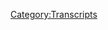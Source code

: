 {{DEFAULTSORT:
    #_TRANSCRIPT_0803:Mark Bankston, Tapestry King
}}{{Transcript
    | title         = [[803: Mark Bankston, Tapestry King]]
    | caption       = [https://knowledgefight.libsyn.com/803-mark-bankston-tapestry-king Listen to this episode on Libsyn]
    | episodeNumber = [[803: Mark Bankston, Tapestry King|803]]
    | length        = 01:25:42
}}

{{MessageBox
    | header     = Warning: Bot Generated Content
    | text       = This transcript was automatically generated by transcription software and likely contains many mistakes and misattributions. Please check the audio for definitive quotes, attribution, and context.
    | image      = N3yvass4myg91.webp
    | imagewidth = 50px
    | id         = warning
}}

{{TranscriptBlock
    | name      = Theme Song
    | timestamp = 00:00:04.000
    | text      = Red Alert. Red alert red alert. Red Alert knowledge five days Damn, Jordan I am sweating knowledge party.com It's time to pray. I have great respect for knowledge like knowledge. I'm sick of them posing as if they're the good guys Shang chi or the bad guy knowledge on Dan and Jordan knowledge fight need money Andy and Sandy are stopping Andy and Pam handy in Kansas Andy in Kansas you're on the airplane for Tim Keller was huge fan I love your word. Knowledge by
}}

{{TranscriptBlock
    | name      = Dan
    | timestamp = 00:00:55.000
    | text      = knowledge fight.com. Rene Welcome back to knowledge right I'm Dan I'm George verbal dudes like to sit around worship at the altar of saline and talk a little bit about Alex Jones.
}}

{{TranscriptBlock
    | name      = Jordan
    | timestamp = 00:01:07.000
    | text      = Oh, indeed. We are Dan Jordan.
}}

{{TranscriptBlock
    | name      = Dan
    | timestamp = 00:01:09.000
    | text      = Jordanne 40 bucks up put your spot today my bright spot today. Jordan is I just came from a little bit of a hello an old friend of mine. Excellent. Someone I started stand up with back in Columbia, Missouri, who also moved to Chicago and we had some good times here now is moved away but he was visiting and I got to see it while he was in town with my buddy Daniel. Shar. Shout out to him. That's wonderful, delightful time
}}

{{TranscriptBlock
    | name      = Jordan
    | timestamp = 00:01:37.000
    | text      = yeah. My my bright spot is the new album by Jessie were dropped.
}}

{{TranscriptBlock
    | name      = Dan
    | timestamp = 00:01:42.000
    | text      = Okay. That was a Jesse snow that'd be a great
}}

{{TranscriptBlock
    | name      = Jordan
    | timestamp = 00:01:47.000
    | text      = album. But it turns out it was written by somebody else. Okay. Ah, all right. No, it's it's it's really good. It's I swear to you, it doesn't like change anything about music but it's the greatest episode of Soul Train you've ever watched. Okay. It is what the album is everywhere. It does everything from Doo Wop to straight up there's a there's a baseline from discovery from Daft Punk discovery. It's all in there man. Disco disco disco.
}}

{{TranscriptBlock
    | name      = Dan
    | timestamp = 00:02:15.000
    | text      = What if I've seen
}}

{{TranscriptBlock
    | name      = Jordan
    | timestamp = 00:02:16.000
    | text      = every episode of Soul Train by well then you'll find that there's a better one. Okay.
}}

{{TranscriptBlock
    | name      = Dan
    | timestamp = 00:02:22.000
    | text      = So Jordan today, we have a fun thing to do. You had a wonderful interview that we had for Monday's episode, right yeah,
}}

{{TranscriptBlock
    | name      = Jordan
    | timestamp = 00:02:29.000
    | text      = thank you very much to Sean Yeah, absolutely.
}}

{{TranscriptBlock
    | name      = Dan
    | timestamp = 00:02:31.000
    | text      = Yeah. And I know that we're having another interview today it's perfect timing really because Alex has been out of studio he's been there's there's not stuff to cover. I'm not going to do it oh in episode and hell no, no, we don't want to get too bullish on the 2004 episodes. I don't wanna have like three of them in a row.
}}

{{TranscriptBlock
    | name      = Jordan
    | timestamp = 00:02:50.000
    | text      = We're not really stay the same track guys. We did like to do something different all the time. Like to
}}

{{TranscriptBlock
    | name      = Dan
    | timestamp = 00:02:54.000
    | text      = mix it up, mix it up. And so today, we are very thrilled to have with us once again, the tapestry King himself is sitting in front of a tapestry the lead attorney for the plaintiffs in the Sandy Hook case for in Texas, Mark Paxton. Welcome back.
}}

{{TranscriptBlock
    | name      = Mark Bankston
    | timestamp = 00:03:15.000
    | text      = It's good to talk to all the wolves out there again.
}}

{{TranscriptBlock
    | name      = Dan
    | timestamp = 00:03:18.000
    | text      = I'm sure they're thrilled to to hear from you. I'm sorry to label you have a tapestry king, but I have tapestry on the mind.
}}

{{TranscriptBlock
    | name      = Mark Bankston
    | timestamp = 00:03:26.000
    | text      = Yeah, no, no. I am always in front of a new one. It's not the Pink Floyd one today. But this beautiful abstract dish mountain scene is
}}

{{TranscriptBlock
    | name      = Jordan
    | timestamp = 00:03:36.000
    | text      = now you just opened up a whole can of worms you're always in front of a new tapestry. Yeah. That's the weirdest thing I've ever heard anyone say? No, no. The Last Crusade
}}

{{TranscriptBlock
    | name      = Dan
    | timestamp = 00:03:55.000
    | text      = I just gotta do one myself because I have behind me I have a closet and the closet door is mirrors and I don't like that. So I have I just got a new thing to put up over the mirrors, but I haven't hung it yet. So anyway, it's fresh on the mind. Anyway, nice to have you mark
}}

{{TranscriptBlock
    | name      = Jordan
    | timestamp = 00:04:10.000
    | text      = his main problem with the mayor's election.
}}

{{TranscriptBlock
    | name      = Mark Bankston
    | timestamp = 00:04:14.000
    | text      = Talk about home furnishings the rest of the episode I got all sorts of things talking
}}

{{TranscriptBlock
    | name      = Dan
    | timestamp = 00:04:17.000
    | text      = about I want to talk decor. So what's new man? What's been
}}

{{TranscriptBlock
    | name      = Mark Bankston
    | timestamp = 00:04:26.000
    | text      = great, good stuff is going on. I don't know the world has been really good in the wake of everything that happened last year. Got some exciting cases going on. I just started working on a a really a police shooting case that really makes me feel honored to have it. Where you know, it's one of those issues how you know, no matter how much you press and how much you do in the streets, or how much you try to do in the voting booth, like you just can't seem to change it. They're just the police are killing people at a ridiculous rate and under ridiculous circumstances. And the only thing that seems to be able to be changing some of these cities behavior and how they're running their police departments or managing or train them is large lawsuit liability.
}}

{{TranscriptBlock
    | name      = Jordan
    | timestamp = 00:05:10.000
    | text      = Right? So which side of the case are you on this time? Oh,
}}

{{TranscriptBlock
    | name      = Mark Bankston
    | timestamp = 00:05:13.000
    | text      = that's funny, Jordan.
}}

{{TranscriptBlock
    | name      = Dan
    | timestamp = 00:05:16.000
    | text      = I'm sure a lot of people are listening and they're like, Wait, Alex became a cop shot somebody.
}}

{{TranscriptBlock
    | name      = Mark Bankston
    | timestamp = 00:05:21.000
    | text      = Exactly. Yeah, that's That's adorable. Like yeah, I think I think everybody knows who I would be representing in that situation. And ya know, it's it's a really nasty case. Hopefully, I'll be having we'll be announcing a lawsuit on it soon. So you'll probably see me in the news for that. But yeah, we've been having some other really good stuff going on. We were able to really take some some good time off there towards the end of the year, which I desperately needed because I was overworked on on so many other cases, including the Alex Jones thing. But yeah, we're popping back into the swing of things right now. springs in the air. Just got my kid new we got a pair of new mini dirt bikes we're gonna be riding around garden coming in, you know, it's just couldn't be better.
}}

{{TranscriptBlock
    | name      = Jordan
    | timestamp = 00:06:07.000
    | text      = Come to lock out
}}

{{TranscriptBlock
    | name      = Mark Bankston
    | timestamp = 00:06:11.000
    | text      = snows of yesteryear, melting away and really all new adventures.
}}

{{TranscriptBlock
    | name      = Dan
    | timestamp = 00:06:16.000
    | text      = I think I started this interview wrong by talking about tapestries. We've gotten to dirt bikes and gardens. Yeah,
}}

{{TranscriptBlock
    | name      = Jordan
    | timestamp = 00:06:25.000
    | text      = ratio, Alger got to territory
}}

{{TranscriptBlock
    | name      = Dan
    | timestamp = 00:06:30.000
    | text      = what do you what do you what are you planting?
}}

{{TranscriptBlock
    | name      = Mark Bankston
    | timestamp = 00:06:33.000
    | text      = Oh, I definitely am. Yeah. So so I have like, gosh, okay, you'll make me nerd out because I know people like to hear about this kind of stuff. But I have what is basically a semi Skyrim themed garden like it's a wizards garden with Dragon statuary. And, you know, like, like, there's Viking shield like Skyrim style Viking shield up there, like, so. Like, just as magical place for my kid to be
}}

{{TranscriptBlock
    | name      = Dan
    | timestamp = 00:06:56.000
    | text      = and hide like cheese wheels around for him. Particularly has
}}

{{TranscriptBlock
    | name      = Mark Bankston
    | timestamp = 00:07:01.000
    | text      = like, okay, so like, if you're really I know, y'all are Skyrim people. So like, like, it's kind of based upon when you wandered around in Skyrim. And you'd find like this weird like necromancer altar where there would be like these flower gardens growing and it would be these beautiful moonlit places with like, and there's crystals laid out and I mean, a corpse. Yeah, so we've got schools yeah, there's just like a school there. So yeah, we have we have a school with, with Nordic runes ruined into it, like lying in the garden bed and like, it's all to give it that kind of feeling like a legit dragon statue, the whole the whole nine yards.
}}

{{TranscriptBlock
    | name      = Dan
    | timestamp = 00:07:37.000
    | text      = I don't know if you heard this, but Jordan thought that ebony was actually a rock
}}

{{TranscriptBlock
    | name      = Jordan
    | timestamp = 00:07:41.000
    | text      = totally 100% 100% It's entirely Skyrim spawn. I've never experienced 70 in the wild. I've only experienced in Skyrim. And if you can turn it into armor, it's not wood.
}}

{{TranscriptBlock
    | name      = Mark Bankston
    | timestamp = 00:07:53.000
    | text      = Yeah, it must be
}}

{{TranscriptBlock
    | name      = Jordan
    | timestamp = 00:07:57.000
    | text      = that shitty armor.
}}

{{TranscriptBlock
    | name      = Dan
    | timestamp = 00:07:58.000
    | text      = Yep. Jordan got raked over. I got very insulted by it.
}}

{{TranscriptBlock
    | name      = Mark Bankston
    | timestamp = 00:08:06.000
    | text      = In Houston, so so you know it's all peas and beans alternating out on cycles, chili peppers. Shit like that. But yeah, we're in my son's getting into it. Yeah, we're having a good time.
}}

{{TranscriptBlock
    | name      = Dan
    | timestamp = 00:08:17.000
    | text      = That's some that's some good family. Fun times.
}}

{{TranscriptBlock
    | name      = Jordan
    | timestamp = 00:08:22.000
    | text      = In that case. In that case, now that we've done gardening, I feel it's time to get an update on how our the pet
}}

{{TranscriptBlock
    | name      = Mark Bankston
    | timestamp = 00:08:32.000
    | text      = don't even get me started on the dam. Oh, gosh, we got a new addition to the family. I'm so excited about this. Oh. Oh yeah. So people know that we have a Staffordshire Terrier. And we've got a little three legged terrier. And then we've got a two different crested geckos house full fish, but we just added a giant blue tongue skink to the mix. And that sucker is so much fun. I'm talking on this guy's like a little sausage with arms as big as my arm.
}}

{{TranscriptBlock
    | name      = Dan
    | timestamp = 00:09:02.000
    | text      = Oh, wow. That's a big skank.
}}

{{TranscriptBlock
    | name      = Mark Bankston
    | timestamp = 00:09:03.000
    | text      = Yeah, he's he's down. He's a good foot and half two feet long. A big, big, big honkin Jungus of a lizard.
}}

{{TranscriptBlock
    | name      = Dan
    | timestamp = 00:09:11.000
    | text      = I used to chase those around back when I lived in Hawaii but they were a bit smaller the ones that I was experiencing
}}

{{TranscriptBlock
    | name      = Mark Bankston
    | timestamp = 00:09:19.000
    | text      = a full blown Australian variety right here this right some some little bohemian lady up in New York just sits and sits up nerd country state and breeds these by the hundreds wow and and yeah mailed me down a skink to join the family. So yeah, we're adding to the Zoom Menagerie.
}}

{{TranscriptBlock
    | name      = Jordan
    | timestamp = 00:09:36.000
    | text      = I appreciate that both of you are more well traveled than me in the in the Midwest. I just assumed that skink is some sort of racial slur of some sort. It's kind of sour that right sounds wrong. It sounds wrong. It does. It wasn't a comfortable, comfortable word. It's poorly chosen and whoever named him should change it.
}}

{{TranscriptBlock
    | name      = Dan
    | timestamp = 00:09:54.000
    | text      = Yeah, I was. I was down in Florida to give a talk about Alex Jones and I when I was walking down the path, a lizard ran by me and I had just I was triggered. I just went back to my place as a child. And I was like, I love I love them lizards back to the Secret Garden. Yeah. So I'm jealous. I'm jealous of your your lizard friend. But that's awesome. I'm glad the glad to hear that you're here. Your mini Zoo.
}}

{{TranscriptBlock
    | name      = Mark Bankston
    | timestamp = 00:10:21.000
    | text      = Yeah. The burgeoning Zoo.
}}

{{TranscriptBlock
    | name      = Jordan
    | timestamp = 00:10:23.000
    | text      = All right. Well, now that we've handled pets, I suppose now is the best time to get into what's been going on with the Alex Jones trial situate. Goddamnit. Dan Oh, you retry it. You're supposed to come in with another bit.
}}

{{TranscriptBlock
    | name      = Dan
    | timestamp = 00:10:36.000
    | text      = I thought that we had reached the end of that. And I thought you were going to use your new newly Lex interview skills. Mark, you're here. Rude. I I'm waiting
}}

{{TranscriptBlock
    | name      = Jordan
    | timestamp = 00:10:49.000
    | text      = for it. Jordan know what's going on? We're having a slight marital fight. Right.
}}

{{TranscriptBlock
    | name      = Dan
    | timestamp = 00:10:55.000
    | text      = Jordan, Jordan has been doing some interviews. And so now that we're now sort of in a in a conversation interview setting,
}}

{{TranscriptBlock
    | name      = Jordan
    | timestamp = 00:11:02.000
    | text      = you're sure. Sure. Sure. Absolutely. Absolutely. Absolutely. Mark. Let me ask you a question. How's the wife doing? Doing?
}}

{{TranscriptBlock
    | name      = Mark Bankston
    | timestamp = 00:11:11.000
    | text      = She's fantastic. Man. I can't even Yeah, she's prosecuting polluters doing what she likes to do.
}}

{{TranscriptBlock
    | name      = Jordan
    | timestamp = 00:11:16.000
    | text      = Oh, no shit, you're I didn't know. I didn't know say your wife is also a lawyer tell me.
}}

{{TranscriptBlock
    | name      = Mark Bankston
    | timestamp = 00:11:22.000
    | text      = If I've really talked about this on the show. My wife is like a professional Captain Planet. That's like what she does. The goes after polluters and those who would want to mean a lot of other cases right now because he works for Harris County, for city of Houston County. And what she mainly goes after is water pollution and air pollution. And it's strange, because most 99% of prosecutors you'll meet are people who go prosecute individuals for in doubt. Like it's the state versus an individual. And there's very few forums where like, there's actually just a little bit of corporate accountability. And I think, thankfully, environmental justice kind of is one. So yeah, she's she's, she's Captain Planet. She
}}

{{TranscriptBlock
    | name      = Dan
    | timestamp = 00:12:06.000
    | text      = wrote I've got a I've got to say if she's actually Captain Planet, that that means her paralegals are all children, right? I mean,
}}

{{TranscriptBlock
    | name      = Mark Bankston
    | timestamp = 00:12:14.000
    | text      = yeah, an International Baccalaureate group of kids with rings.
}}

{{TranscriptBlock
    | name      = Jordan
    | timestamp = 00:12:18.000
    | text      = Yeah. And then when you bring up that she's a professional Captain Planet, I have to then reconsider my relationship with a childhood version. And I realize that the original Captain Planet amateur, that's an indentured servant, basically unable to make agency choices on his own. Realistically, it's more of an elemental. That's fucked up.
}}

{{TranscriptBlock
    | name      = Mark Bankston
    | timestamp = 00:12:37.000
    | text      = I thought it was funny that my wife was a public servant. And you thought she had a paralegal like, the idea that oh, no, that's that's kind of luxury, only a private Buccaneer like me. And
}}

{{TranscriptBlock
    | name      = Dan
    | timestamp = 00:12:50.000
    | text      = I see, I see. All
}}

{{TranscriptBlock
    | name      = Jordan
    | timestamp = 00:12:52.000
    | text      = right back. So you have you have allowed us to annoy you for about as long as human being could.
}}

{{TranscriptBlock
    | name      = Mark Bankston
    | timestamp = 00:13:03.000
    | text      = The tangent itself, and therefore Yes.
}}

{{TranscriptBlock
    | name      = Dan
    | timestamp = 00:13:09.000
    | text      = One of the problems is we're recording a little bit late. So we're a little we're a little slap happy for a little loopy. But yeah, let's we can get in line we can talk discuss.
}}

{{TranscriptBlock
    | name      = Mark Bankston
    | timestamp = 00:13:23.000
    | text      = I've spent the last six months in that state of mind. So
}}

{{TranscriptBlock
    | name      = Dan
    | timestamp = 00:13:26.000
    | text      = it's, in that time after the case,
}}

{{TranscriptBlock
    | name      = Mark Bankston
    | timestamp = 00:13:29.000
    | text      = oh, gosh, ever since I walked out of that courtroom, I've just been ridiculous. You know what I mean? Like, nothing can bother. Like, I don't know, like, like, you get the feeling of like, you accomplished something that you set out to accomplish for so long, right? Like, that's already one of the feelings of it. But you do it in this like, really public way that was way more public than you even dreamed of it being and you knew it was going to be extremely public. Sure. Yeah. And coming off of that, like, yeah, you just
}}

{{TranscriptBlock
    | name      = Jordan
    | timestamp = 00:13:54.000
    | text      = feel bad. And again, you had your pay you I bet you could not live more of a fairy tale moments in a movie
}}

{{TranscriptBlock
    | name      = Mark Bankston
    | timestamp = 00:14:02.000
    | text      = about it, right? It's not even just like, oh, the trial turned out a certain way or a certain things are not sorry, it turned out a certain way in also a certain like two and a half minutes that was uniquely consumable by the entire planet. And like, I don't know, it's a little weird. Like it took me it was a while getting used to that idea. But now it just makes it like you're just coasting through it like that. What a lot. I know your fans keep up with the hearings that we've been having. We've been having some post trial hearings, and we should definitely talk about that. But But what I find funny about it is they know me from those hearings, but if they saw me in other hearings right now, like I am the most relaxed laid back dude in the world because like I'm not dealing with the bullshit that I've been dealing with so much. In this case, like I'm with I used to be such an aggressive young attorney, and now I have so many other attorneys. I'm like, they'll pull something and I'm like, Yeah, whatever. No big deal. I've seen so much worse. And like I know what actual madness is. Right? Right. I've been DAB I've been down the river to see Doctor Colonel Kurtz, I know what happened.
}}

{{TranscriptBlock
    | name      = Jordan
    | timestamp = 00:15:04.000
    | text      = I think I think that's a really good question to ask you though, is, yes, you've had this huge moment. I mean, it doesn't get bigger than that. Global global, literally
}}

{{TranscriptBlock
    | name      = Dan
    | timestamp = 00:15:16.000
    | text      = global moment, just like you couldn't script it.
}}

{{TranscriptBlock
    | name      = Jordan
    | timestamp = 00:15:19.000
    | text      = It's impossible. Impossible. And yet at the same time, it's not done. Do you know what I mean?
}}

{{TranscriptBlock
    | name      = Dan
    | timestamp = 00:15:27.000
    | text      = It's that mix of catharsis and then it's still totally annoyance still continues. Yeah, it's gonna be a weird push and pull.
}}

{{TranscriptBlock
    | name      = Jordan
    | timestamp = 00:15:34.000
    | text      = Yeah, you came with the finger up your ass and they didn't take it out of your ass after like six months, what happened? Were a little slap happy.
}}

{{TranscriptBlock
    | name      = Mark Bankston
    | timestamp = 00:15:40.000
    | text      = Oh, it's you know, when I started the cases, and I first brought them and it was just this thing that I concocted to do and, and I was out there all alone doing it. And then as this has gone on, like there was another case of joined and then we had more families come in, and then now we're in this bankruptcy. Good God. There's so many people involved. There's bankruptcy judge, the US Trustee is subchapter five trustee, individual attorneys for every corporate entity attorneys. For the families in Connecticut, the attorneys for down here, there's the attorneys for the universal, the unified creditors. I mean, there are so many damn people involved, that for a trial lawyer, it's a weird feeling, because I am now just a very small part of this, like I am not. There's anybody who right now has the sense of waiting for the story to end and thinking that like Mark Bankston is at the controls of the fighter pilot like No, no, not anymore. Like I had control of my trial and my cases. And now, it is a weird world we have entered in this bankruptcy court.
}}

{{TranscriptBlock
    | name      = Dan
    | timestamp = 00:16:37.000
    | text      = Well, actually, I mean, I heard from a very reputable source named Alex Jones, that everything is pretty much resolved, and it's gone great for him.
}}

{{TranscriptBlock
    | name      = Mark Bankston
    | timestamp = 00:16:46.000
    | text      = Like, yeah. Is bankruptcy court proceedings are meant to wrap up pretty quickly. Like they're supposed to go pretty fast, and they haven't been able to. And I, everybody without me even saying that those why they haven't? Yeah.
}}

{{TranscriptBlock
    | name      = Dan
    | timestamp = 00:17:02.000
    | text      = Well, I mean, maybe a pattern of behavior, right? Yeah.
}}

{{TranscriptBlock
    | name      = Mark Bankston
    | timestamp = 00:17:05.000
    | text      = There's they're just did this this, these things keep happening? Like, oh, suddenly you find $7 million in assets? You didn't? I just found that. And suddenly, oh, I'm making a deal with a third party company to sell advertising on Infowars and pocketing that outside of the bankruptcy. Oops, we got to got to deal with that. We'll see. You know, another
}}

{{TranscriptBlock
    | name      = Dan
    | timestamp = 00:17:26.000
    | text      = that happens to me all the time, though. I accidentally fined $7 million of stuff that I didn't know I had.
}}

{{TranscriptBlock
    | name      = Jordan
    | timestamp = 00:17:32.000
    | text      = I mean, this apartment is just rumbled and filled with millions of dollars. I believe. That's what Elizabeth left that part out of the New York Times. Yeah. Well, here's
}}

{{TranscriptBlock
    | name      = Mark Bankston
    | timestamp = 00:17:42.000
    | text      = the here's the difference between what we were doing in state court and what we're doing now, is that in state court, if you'd asked Jones, Gibb turn over the evidence on this, these certain topics, you're supposed to produce any didn't do it. And he just gave you the middle finger. You could just say, alright, fine, legal magic wand, those evidentiary matters are now taken as established. We don't have to worry about that shit anymore. Because you've been just uncooperative, right? But in the bankruptcy court when he does that, you can't just magically lay wave illegal wand and create money, right? It just, you just can't go boom, poof, right. Like, it's not fairy dust stuff going on there. And so you really do have to drill down, you really have to do all of these things. And it is like pulling teeth. But but the teeth are getting old. Right? I don't. I've always said and I continue to say I don't know exactly how this ends. But but it's ending. And it's not in a way that Jones likes like, this is not good. There's no There's no version of how this plays out. That is like really good for Jones. There's only a version of it, in which it doesn't, he's not a guy in a barrel with suspenders. Like he has a life skill. And he, he has the ability to have a career and make money and all that kind of stuff. But but there's no version of this where Jones is like, like laughing carrying bags with dollar signs on them running out or something like that. This is all going to do.
}}

{{TranscriptBlock
    | name      = Dan
    | timestamp = 00:18:59.000
    | text      = Well, it's interesting, because if you just have the view of it from his show, like I said, you have the forward facing appearance that he puts on of like, everything is cool. We made it through the reorganization, and it's just a matter of you guys got to keep giving me money. So you got that. And then you also at the same time have him like disappearing, like not being on the show and having to go to hearings and be like pretending that's not what he's going to do. So you have this this, like just from watching his show, you have this weird image of like, there's trouble, but he's pretending he's putting on a brave face. And that I always find very interesting,
}}

{{TranscriptBlock
    | name      = Mark Bankston
    | timestamp = 00:19:36.000
    | text      = you know, I don't think he's doing anything. any different than almost any company that is in chapter 11 does is they may be in chapter 11. But they try to send out every signal to the world of No, no, no, everything's fine. Right.
}}

{{TranscriptBlock
    | name      = Dan
    | timestamp = 00:19:50.000
    | text      = And why would you support the business if you if you knew we're not good?
}}

{{TranscriptBlock
    | name      = Jordan
    | timestamp = 00:19:54.000
    | text      = Yeah, as we watch the banking system collapse, I think we all know what bad news does for you?
}}

{{TranscriptBlock
    | name      = Mark Bankston
    | timestamp = 00:20:00.000
    | text      = Yeah. Yeah. I mean, look, there's no question that what bankruptcy is designed to do is to keep the business operating while stuffs figured out, right? Like you've got to, you got to figure out what to do here. And, and so, Jones has a bit of an advantage over other businesses that if other businesses are in chapter 11 and very publicly are sinking into the to the ocean, right, that's gonna scare off people from giving them money. But we've Jones's case, there are a good cadre of people out there who will throw money into the very tip of the Titanic seeking done the right doing. Yeah,
}}

{{TranscriptBlock
    | name      = Dan
    | timestamp = 00:20:33.000
    | text      = you might come back. That might float again.
}}

{{TranscriptBlock
    | name      = Jordan
    | timestamp = 00:20:36.000
    | text      = Hey, Jim Baker got in prison and went right back to work. Probably more success, probably more successful than before. Yeah. Yeah. So that's, that's actually, my next question about whenever you brought up that there are so many people now added into this process. How many of these people do you think are actually equipped to deal with what we're dealing with? Do you know what it's like? Yeah, like, we've spent years be becoming equipped to this. And these people are still in this space of like, Yeah, this is a bankruptcy, as opposed to this is a cult leader exploding into a fire in front of us all
}}

{{TranscriptBlock
    | name      = Mark Bankston
    | timestamp = 00:21:12.000
    | text      = know, yeah, everybody. As opposed to like some stages of this case, literally, everybody involved and I'm including the people who are representing Jones and his business entities at this time, like everybody involved is incredibly sophisticated about what's going on. And it's, it's wild to me, because these bankruptcy professionals are in their own universe, right? Like they are in front of the same small group of judges every day, day in and day out. They are not playing around with reputations for Alex Jones. Right. Now, there may be things that Jones does, and they have to go in there have egg on their face, but they're not. Nobody there has any illusions about who Jones is and why he's a problematic debtor. Like that's everybody gets. And so it's, it's, it's an interesting thing that like, Yeah, you think, oh, man, we've had to spend four years of getting up to speed on exactly how these people operate and whatnot. The good news is a lot of people who've been involved in that process are still involved in the process, right? Like a lot of the people in that mix. US Trustee knows what's going on judge knows what's going on debtor, Jones knows what's going on. Right? Like, gets it at this point. It's just it's just a matter of, there's really two sort of things that rub up against each other in any bankruptcy proceeding. And it's one is the discovery and declaration and figuring out of what the assets actually are. And to the creation of a bankruptcy plan that gets the creditors paid in such a way that that Jones are any veteran his position doesn't decide to just say a pox on all your houses, go nuclear, destroy everything, including all of his, like he has some abilities to he's sitting there at the end of the track. You know, he can he can jump if he wants to. And that's a
}}

{{TranscriptBlock
    | name      = Unknown Speaker
    | timestamp = 00:23:02.000
    | text      = but what does that look like?
}}

{{TranscriptBlock
    | name      = Mark Bankston
    | timestamp = 00:23:04.000
    | text      = So I don't think
}}

{{TranscriptBlock
    | name      = Dan
    | timestamp = 00:23:05.000
    | text      = would that just be like destroying his businesses? Is that like,
}}

{{TranscriptBlock
    | name      = Mark Bankston
    | timestamp = 00:23:09.000
    | text      = yeah, there's a lot of different ways that can go down. But yeah, exactly. Like, like if, if if this can't get resolved through a bankruptcy, right. Like, if that can't happen, then they would have to get resolved outside of the bankruptcy. If the bankruptcy gets dismissed, or, or however, that ends up wrapping, where then where there is no discharge of whatever these debts are, then it has to go back into state courts, and they got to resolve those ways to collection and none of these options of how the different things could go. None of them are good. Like they all
}}

{{TranscriptBlock
    | name      = Dan
    | timestamp = 00:23:34.000
    | text      = suck. When you said if it can't be resolved in a bankruptcy, it's got to be resolved. And other way I just think it like, well, street fight. Yeah.
}}

{{TranscriptBlock
    | name      = Mark Bankston
    | timestamp = 00:23:43.000
    | text      = Whatever. Yeah. Check my
}}

{{TranscriptBlock
    | name      = Jordan
    | timestamp = 00:23:45.000
    | text      = watch. I guess we're getting on a flight here in a couple of weeks. I don't know what's it
}}

{{TranscriptBlock
    | name      = Mark Bankston
    | timestamp = 00:23:49.000
    | text      = look like when you're in that route, and there's no bankruptcy and you're talking about collecting on on verdicts that you've had, you're talking about having sheriffs show up and seize the stuff and sell it at auction and stuff like that's what you're talking about? And that look you do that there's no future there's no there's no if free speech systems is liquidated, that's it Jones is going and doing something else. Right? Jones is not going to create more free systems for you to come take in the future like in other words, if Jones could be in a situation where he could say I don't I don't care that I am a guy in a barrel straps as long as everybody's a guy in a barrel with straps, right maybe that doesn't even make any sense because there's assets there they can be seized. Well, I mean, Jones would have to do something completely irrational. Well not for this to somehow resolve in a way to bankruptcy where he is brought to heel.
}}

{{TranscriptBlock
    | name      = Dan
    | timestamp = 00:24:44.000
    | text      = Well here's here's what I'm thinking like with you're saying like if Infowars and free speech systems is liquidated Alex is doing something else. This brings up the attempt at Alex Jones live the
}}

{{TranscriptBlock
    | name      = Mark Bankston
    | timestamp = 00:24:57.000
    | text      = right way. I got shut down real quick. Yeah, he No, no, we haven't
}}

{{TranscriptBlock
    | name      = Dan
    | timestamp = 00:25:00.000
    | text      = talked since that came about. And I don't know, if you if you had any, not involvement, but if you if you watched anything happen with that very clear attempt to create something that was completely separate from Infowars. Yeah.
}}

{{TranscriptBlock
    | name      = Mark Bankston
    | timestamp = 00:25:16.000
    | text      = Oh, yeah, no, you got to understand that that that our side and the UCC, the creditors committee brought that to the attention of Jones's lawyers in the court. And what I mean, I can't speak, you know, what, what I can say is that has stopped, right, Jones's attorneys haven't noticed,
}}

{{TranscriptBlock
    | name      = Jordan
    | timestamp = 00:25:32.000
    | text      = or the judge didn't go like, Oh, you got us this time?
}}

{{TranscriptBlock
    | name      = Mark Bankston
    | timestamp = 00:25:37.000
    | text      = Oh, right. Yeah, no, it was he did say it was totally
}}

{{TranscriptBlock
    | name      = Dan
    | timestamp = 00:25:40.000
    | text      = unrelated. Like, every time,
}}

{{TranscriptBlock
    | name      = Jordan
    | timestamp = 00:25:42.000
    | text      = we'll see you in Arkham, asylum, you keep seeing
}}

{{TranscriptBlock
    | name      = Mark Bankston
    | timestamp = 00:25:46.000
    | text      = things in this bankruptcy that that I put it this way, they look really bad, right. Like they looked like Jones was doing something to try to defraud his creditors or whatnot. But it is always in such its infancy. And so stupidly tried to implement that it like immediately falls apart within like, 20 minutes of him saying it and, and so therefore, there's not really like nothing really happens because of it, because it never really got off the ground. Right? It's not that there are attorneys who are totally mustaches and hiding, finding ways to scheme and hide his money or something like that, right. At this point, he's in a state of desperation on some of these issues, because he's just trying to shove shove money under the mattress wherever he can. Right. That instinct. But
}}

{{TranscriptBlock
    | name      = Dan
    | timestamp = 00:26:26.000
    | text      = here's the greatest piece of evidence that we are not in collusion. You and I, you say that you brought it to the attention of the lawyers that Alex was doing this Alex Jones live thing? Yeah. If we had collaborated, and I had any poll on this, I would have said, hold off for a second. Yep. Alex is planning on doing a painting,
}}

{{TranscriptBlock
    | name      = Jordan
    | timestamp = 00:26:47.000
    | text      = painting show. Everybody calm it down. We're all gonna pretend we're all gonna pretend we're all gonna live in a space where it's like, oh, you fooled us, Alex. He was really no way I'm gonna do in the Bob Ross. Does it Alex Jones, Bob Ross show. And now we're all happy again. You guys ruined that. You basically did. Yeah. We're not always happy with the lead plaintiff of the
}}

{{TranscriptBlock
    | name      = Mark Bankston
    | timestamp = 00:27:15.000
    | text      = well, hey, look, when you see a leak in the in the bathroom, we got to shut it down for the floors full of water. Like that's just how it is. I think I think
}}

{{TranscriptBlock
    | name      = Jordan
    | timestamp = 00:27:21.000
    | text      = that's where I want to go next. The credit these interview? Sorry, sorry, no, yeah. My interview chops off cutting you off. Shut up. I've got a question. No, I'm doing
}}

{{TranscriptBlock
    | name      = Mark Bankston
    | timestamp = 00:27:35.000
    | text      = wonderful. Barbara Walters, like I don't know how you do it Jesus currently
}}

{{TranscriptBlock
    | name      = Jordan
    | timestamp = 00:27:43.000
    | text      = have, as far as the setup goes, like what I'm hearing from you about the bankruptcy plan is that its idea is to allow Infowars to continue operating so that the business itself can continue paying the people of which it owes insurmountable amounts of money. Right.
}}

{{TranscriptBlock
    | name      = Mark Bankston
    | timestamp = 00:28:04.000
    | text      = I suppose that's one way this could. That's not necessarily how it ends in bankruptcy. No, like, liquidate that company. I think
}}

{{TranscriptBlock
    | name      = Dan
    | timestamp = 00:28:12.000
    | text      = that's what you're describing as the way Alex would want it. Right. And that's what I'm asking. Yeah.
}}

{{TranscriptBlock
    | name      = Mark Bankston
    | timestamp = 00:28:18.000
    | text      = Let me add the caveat that, once again, I am a very small part of this process. I'm speaking of this in the 50,000 foot view of how does this play on traditional bankruptcy strategy, things like that, in terms of on the ground, what a bankruptcy plan, even like 90% of what's in a bankruptcy plan would be like trying to get me to understand a manual and brain surgery. Like that's a different language. Like, I'm not qualified to even have opinions on that. Right. So what and even the questions of ultimately, what happens to the parties like like, how is our arm? Because the question is, is how to best guard the interest of the debtors, while at the same time maximizing the recovery to the creditors like it's supposed to do that. Often those two things are going to be in conflict, and you don't know which one's going to give right. So there's so many different ways of bankruptcy planning could take it could be implemented. And it would depend on the on also the amount of assets and, and whether some of those are legally exempt and what the parties decide the debts are dischargeable because you have to remember, you're still just talking about Jones and free speech systems in bankruptcy. There are other entities in the mix, too. There are fraudulent conveyance lawsuits out there. This thing is a giant complicated ball of wax. And so I I have learned that it has now entered a tariff. I'm a trial lawyer, I go get a verdict. I go to the insurance company. They write me a check. We're done. We move on. But But now I realize I've entered a world that is so labyrinthine and arcane and full of weird ceremonies of lawyers spinning in circles three times and shaking hands and putting the seat like I don't get it. Yeah, and it's it's it sucks, but that's how this that's how that's how you deal with the intractable problem. Have you have a rich guy? Now? How do you get his money? It's not an insurance company. The answer is this weird arcane process, which is not good for him. I mean,
}}

{{TranscriptBlock
    | name      = Jordan
    | timestamp = 00:30:09.000
    | text      = can you hit him with a giant ball of wax?
}}

{{TranscriptBlock
    | name      = Mark Bankston
    | timestamp = 00:30:13.000
    | text      = just nailed with a giant ball. I
}}

{{TranscriptBlock
    | name      = Jordan
    | timestamp = 00:30:15.000
    | text      = mean, he's the one who made the giant ball of wax, you just let it roll down the hill and see what happened. wax. Wax wall street bike
}}

{{TranscriptBlock
    | name      = Mark Bankston
    | timestamp = 00:30:23.000
    | text      = thing I've learned as a lawyer, and this case underscores more than any other perhaps, is that retribution really feels nice when it happens. But it's pretty meaningless for the people who were hurt. And, and at the end of the day, it's crap. Because it's America. Some money's the only way we compensate. Like, that's what compensation is measured in value. But like, there's no question that we're after everything that these people have gone through, they just serve to not have him profit from him, and they deserve those profits. And like, that's, that's it's just, it's pulling teeth to make that happen. But it will happen. Like, um, if there's one thing again, that I can emphasize, though, the only thing that I can really state with certainty about the bankruptcy because so much of it doesn't is beyond my paygrade is that he's not going to be running away. If the bank's money on it, they're not going to be Alex Jones laughing at the end of it of how well he did like,
}}

{{TranscriptBlock
    | name      = Dan
    | timestamp = 00:31:16.000
    | text      = the process is not something that you can wiggle through is the sort of sense that I think,
}}

{{TranscriptBlock
    | name      = Mark Bankston
    | timestamp = 00:31:22.000
    | text      = I think the underlying sense of frustration that might arise from a lot of people, after seeing this is, is that Alex Jones is going to lose a lot of money, but But what they may be disturbed by is just how much money some of the people involved in the bankruptcy itself. Alright, like those lawyers who now represent Him and His entities, how much they make, I mean, when you start seeing some of these disclosures, right, you got you had a solo lawyer who was representing Alex personally, did like a $500,000 retainer, I saw there was another one representing free speech systems who had a million dollars in pre petition conduct. I just saw thing about the CRO, the chief restructuring officer that they hired for Infowars LLC, as submitted a bill. And like, again, hundreds of 1000s of dollars.
}}

{{TranscriptBlock
    | name      = Dan
    | timestamp = 00:32:10.000
    | text      = But isn't that like not a real company?
}}

{{TranscriptBlock
    | name      = Mark Bankston
    | timestamp = 00:32:13.000
    | text      = Right, right, a guy who like and we even mock it that much, but like even for the bankruptcy purposes, and for the CRO, they went and just rented a weird office and empty office in Victoria, Texas, stopped two desks in a chair in it and said, boom, now that's a company in Victoria, we're filing the bankruptcy in Southern District of Texas. And like that was that's that's not like if you hear that and you see it portrayed in some movie or something you're like, this is mass fraud, like you are comically portraying mass fraud by showing an empty rental office and you stopped. No, this is an absolutely sanctioned and totally kosher practice that
}}

{{TranscriptBlock
    | name      = Dan
    | timestamp = 00:32:48.000
    | text      = Saul Goodman business,
}}

{{TranscriptBlock
    | name      = Jordan
    | timestamp = 00:32:50.000
    | text      = people don't like lawyers on the whole, it's really strange to me that the profession as a whole is denigrated, based entirely upon the behavior of all the people who do it.
}}

{{TranscriptBlock
    | name      = Mark Bankston
    | timestamp = 00:33:02.000
    | text      = President company Jordan,
}}

{{TranscriptBlock
    | name      = Jordan
    | timestamp = 00:33:03.000
    | text      = hey, hey, come on. You're my favorite lawyer.
}}

{{TranscriptBlock
    | name      = Dan
    | timestamp = 00:33:07.000
    | text      = As this goes on, and continues longer and longer, I am imagining from your standpoint, it becomes less likely that these other cases like Posner and Fontaine that are on hold, are ever going to see court. I don't know if that's your sense. What are your feelings on that at this point?
}}

{{TranscriptBlock
    | name      = Mark Bankston
    | timestamp = 00:33:26.000
    | text      = You know, everybody else? There's so many people who want to know the answer to that question, and then there's a smaller group of people closer to me, including Linnaean, Veronique, who need to know the answer to that question. And I don't have an answer to that question. I don't look at obviously depends on whether this can functionally end in bankruptcy court. And if it can't, then there's no positive trial. There's no Fontaine. Travi if it can't, then I think there kinda has to be. And it's not something you necessarily want to have happen because it's not that productive to go those routes and whatnot. But on the same level, you actually do want it to happen because Lenny Posner has never had a story told in a courtroom and I tell you that that's an important thing to clients. Is it their day in court? Yeah. It emotionally meant so much to Neil and Scarlett. And so like, Yeah, it sucks. I don't know whether that's gonna happen. My if people asked like, when I was early first getting into bankruptcy my instinct was there was no way that trials never happened. Like it would you would have to have a completely irrational outcome for that trial to have have happened. But then like, I keep thinking like, that's exactly what has happened every step of the way. Something completely irrational. So
}}

{{TranscriptBlock
    | name      = Jordan
    | timestamp = 00:34:44.000
    | text      = yeah, that is that is kind of my but that goes back to my question as far as people that are equipped to handle this because I feel like that you're elucidating why no one is equipped to handle this. Because at every step of the way, every one of you assume someone will make Make a rational choice, everybody.
}}

{{TranscriptBlock
    | name      = Mark Bankston
    | timestamp = 00:35:02.000
    | text      = I mean, there is some of that but like how can you possibly structure things otherwise like because otherwise you're guessing at the irrational choices and you'll never hit those either. Right?
}}

{{TranscriptBlock
    | name      = Jordan
    | timestamp = 00:35:13.000
    | text      = But but that is that isn't that the that is the problem, though is everybody is allowing him to make so many choices. He should have zero choices now he gets to take the lead with the irrationality of responding to he should have no lead no agency whatsoever. See,
}}

{{TranscriptBlock
    | name      = Dan
    | timestamp = 00:35:29.000
    | text      = here's what I'm thinking. What are you thinking? We need a quite a bit of nonsense. Judge. Okay. We need a chaotic judge
}}

{{TranscriptBlock
    | name      = Jordan
    | timestamp = 00:35:36.000
    | text      = founded this no nonsense. All nonsense. Judge? Yeah. Keep
}}

{{TranscriptBlock
    | name      = Dan
    | timestamp = 00:35:39.000
    | text      = Alex on his back foot. Cool. Yeah, it's
}}

{{TranscriptBlock
    | name      = Mark Bankston
    | timestamp = 00:35:42.000
    | text      = a lot of them. Right. Yeah. It's complete maniac, right? Yeah. Yeah. Somebody who's more sincere,
}}

{{TranscriptBlock
    | name      = Jordan
    | timestamp = 00:35:48.000
    | text      = Alex to like were one of those chains with very heavy ball attached to it. Mills Lane.
}}

{{TranscriptBlock
    | name      = Mark Bankston
    | timestamp = 00:35:54.000
    | text      = I will push back on this. So this idea like that, Alex at present, has say and a lot of like, or has control or anything like that. Because he really is in a bag right now. And any financial prison like, you got to think if you're Alex Jones, do you really want to have every expenditure of dollar you make personally or in your business have to be approved by a group of lawyers in a court? No, sure.
}}

{{TranscriptBlock
    | name      = Jordan
    | timestamp = 00:36:22.000
    | text      = I mean, the argument against that, though, is that 99% of this world lives in a place where that prison is the happiest, nicest, most wealthy place they've ever existed.
}}

{{TranscriptBlock
    | name      = Mark Bankston
    | timestamp = 00:36:32.000
    | text      = There's, there's no question that Joe has been allowed to live at a fairly high standard of living, right guys, most debtors in that situation are but substantially less than what he was. I mean, he is not. The tightening of the belt on Jones has been pretty impressive. Look, there are still some things that you know, like, look, I so for instance, you you know, some people were, were complaining about I think it was something like $30,000 a year and housekeeping. And like, that's, that's if you pay your housekeeper less than $30,000 a year if they if you're the kind of person who has a housekeeper and you pay less than $30,000 I look down on you. I'm sorry. That's Yeah, wonderful time housekeeper and you pay them less than that. Socks. You. You're exploiting labor. And like, you know, in so so there are some expenses in there. Like,
}}

{{TranscriptBlock
    | name      = Dan
    | timestamp = 00:37:18.000
    | text      = what about the 10 million phrase? Cat? Yeah.
}}

{{TranscriptBlock
    | name      = Mark Bankston
    | timestamp = 00:37:23.000
    | text      = A little bit, that cat has now decreased in value depreciated quite rapidly to $199 or whatever. I
}}

{{TranscriptBlock
    | name      = Jordan
    | timestamp = 00:37:28.000
    | text      = mean, once you take them off the lot. You know, he did put
}}

{{TranscriptBlock
    | name      = Dan
    | timestamp = 00:37:32.000
    | text      = out that video where he was yelling about how everyone wanted their the court wanted to take his cat away.
}}

{{TranscriptBlock
    | name      = Mark Bankston
    | timestamp = 00:37:38.000
    | text      = Yeah, he'll be fundraised off of that. They're like same mooshu promo codes you can use and stuff like, Oh, of
}}

{{TranscriptBlock
    | name      = Dan
    | timestamp = 00:37:43.000
    | text      = course. He's a pro.
}}

{{TranscriptBlock
    | name      = Mark Bankston
    | timestamp = 00:37:45.000
    | text      = Yeah. So I don't know. I think things are looking good there on that front. And then death thing I wanted to make sure to update you about, because this kind of big news. I know a lot of the fans had been following the sanctions hearings. Yeah. Versus the attorneys. Right. And complicated explanation, but basically, there's a time limit that is running and hustlin or actually it ran out a few days ago. For when the court has to enter any final orders after judgment and like wrap up the case before it's all kind of set in set when the bow and so judge Gary gamble issued orders on the sanctions versus andina right now. Still has the sanctions on Eric Tauber are still sitting out there. And those can be ruled on later. But she actually sanctioned in Dino right now to pay the Nealon Scarlet $100,000. And then if he appeals that order to the Court of Appeals and loses, he has to pay another $55,000 And if he appeals that order to the Texas Supreme Court and loses then he is paying another $62,000. So it's sort of you know, and these are all expenses relating to you know, the trial preparation and bankruptcy, the fact that the trial was was moved in April from when it was originally like so all these expenses that are related to that and
}}

{{TranscriptBlock
    | name      = Dan
    | timestamp = 00:39:07.000
    | text      = so if I if I remember correctly also the the first bankruptcy that was sort of
}}

{{TranscriptBlock
    | name      = Mark Bankston
    | timestamp = 00:39:14.000
    | text      = that's what I mean. Yeah, right. So so so Nealon Scarlets case was originally scheduled to be tried on in late April 2022. And days before that trial was scheduled to start they filed a bankruptcy and but it was a scam bankrupt Yeah,
}}

{{TranscriptBlock
    | name      = Jordan
    | timestamp = 00:39:27.000
    | text      = He still owes me for the plane tickets. We thought that we use I didn't get the sanctions here he your flag guy I got
}}

{{TranscriptBlock
    | name      = Mark Bankston
    | timestamp = 00:39:36.000
    | text      = yeah
}}

{{TranscriptBlock
    | name      = Jordan
    | timestamp = 00:39:41.000
    | text      = I'll live you can eat that.
}}

{{TranscriptBlock
    | name      = Mark Bankston
    | timestamp = 00:39:43.000
    | text      = Judge judge Gary Campbell wasn't about to let him get stuck with this kind of expenses after after the bad faith of that. I mean, it was it was pretty ridiculous what happened? And so that's I gotta say for an attorney like every now and then you'll see some sanctions or a court will say hey, you already you use almost slap your wrist on the hit you have 5000 10,000 and origin sanctions, stuff like that. I've never seen a six figure sanction against an attorney like that. I've seen it against like a law firm like and there's like, say you got a case like Apple versus Samsung, and you've got two mega law firms going against each other. And one like, seriously covers up evidence or substrate like you can get a million dollar sanction against that law firm for all of the legal work that occurred over the course of years, right? Or hell, in this case, right when Jones hit his like fifth sanction, and the court was like, alright, well screw it, you don't have to pay for any of the discovery you've ever undertaken in this case. And so that was a million dollar instant sanctions that Jones paid. But with Reynaldo paths pay $100,000, you know, like, and if he, if he appeals and messes up, he could be looking at close to a quarter million out of his pocket. And in some cases, it is a lot.
}}

{{TranscriptBlock
    | name      = Dan
    | timestamp = 00:40:48.000
    | text      = So think about how much he got paid by Alex though, too, I mean, no head for the trial. Right? We kind
}}

{{TranscriptBlock
    | name      = Mark Bankston
    | timestamp = 00:40:54.000
    | text      = of we kind of know how much he got paid by Alex because he had to file his contract to the bankruptcy court. So we know that upon retention, right, he got paid $100,000 for the retention. And then for the mumps that he actually represented Alex, for instance, like it was it was cut off if the bankruptcy like there was a clause in the contract. So if there's a bankruptcy and and Dino is not working, basically, then he doesn't get paid. But then, so when he comes back, though, then he gets paid another $100,000 for the month. So we know that for when he was retained in in march up until April with the bankruptcy. There's 100,000 Right there. And then it comes back. And it goes to trial in July, you know, late July to early August. That's another month. Right there. So you're looking at $200,000 through the trial.
}}

{{TranscriptBlock
    | name      = Dan
    | timestamp = 00:41:36.000
    | text      = That's half of it, then yeah, to give up half of his fee. Right. So all right. Well, I thought I was I was picturing it as he made a bit more from Alex. Yeah, well,
}}

{{TranscriptBlock
    | name      = Jordan
    | timestamp = 00:41:49.000
    | text      = once that one place was 400, grand or 500. Grand, you know, that kind of thing.
}}

{{TranscriptBlock
    | name      = Mark Bankston
    | timestamp = 00:41:54.000
    | text      = We may find out when Alex makes certain disclosures in the bankruptcy court later about what in Dino has been paid since then. Right?
}}

{{TranscriptBlock
    | name      = Jordan
    | timestamp = 00:42:04.000
    | text      = You can reasonably understand exactly why everyone is furious about that. Because it seems as though if you're going to punish somebody, you have to take their entire fee, and then punish them, you know, because some of their fee that's taking a cut of their fee, do you think that way?
}}

{{TranscriptBlock
    | name      = Mark Bankston
    | timestamp = 00:42:23.000
    | text      = Look, here's the deal is if I if I'm sitting there after a trial, and I have $100, and you come in, you take $50 out of my wallet as a punishment, that's gonna be a serious deterrent. For me doing that kind of work again, I was never thrilled
}}

{{TranscriptBlock
    | name      = Jordan
    | timestamp = 00:42:36.000
    | text      = unless you make $25. If you only make $25, and this time you make 50. That's arbitrage maybe?
}}

{{TranscriptBlock
    | name      = Mark Bankston
    | timestamp = 00:42:45.000
    | text      = No, he's actually, this is the kind of lawyer who, who, who trades on this kind of level. And so taking this kind of hit is not great. There's not? And I mean, look, you're talking about a guy you'd like there was some level of me that I thought, Man, I don't know how much this court is really going to come after this attorney. Because good God has suffered in his public image. There. I can't think of an attorney who is broader known to a public audience as having made a big screw up publicly I don't know. Right. And the idea that he was the butt of all of those jokes that he was all of that, that, that there are social media memes of him that will live on forever that that he's constantly like, people will recognize them from the picture of him and Alex turning around really quick. And he's in a that's forever, you don't walk away from that. And, and you know, that's that was already a big hit. And then he takes this, this embarrassment up in Connecticut and gets his license suspended up there to now take a sanction on top of that, and this That's rough.
}}

{{TranscriptBlock
    | name      = Dan
    | timestamp = 00:43:50.000
    | text      = Yeah, it's weird, almost almost think of the reputational in kind. So sanction. Yeah, maybe even more than the actual sanction. Yeah, yeah,
}}

{{TranscriptBlock
    | name      = Mark Bankston
    | timestamp = 00:43:59.000
    | text      = I think so. But he also
}}

{{TranscriptBlock
    | name      = Jordan
    | timestamp = 00:44:01.000
    | text      = did he also get divorced. Because of this, let's just add in as many different possible terrible marvic
}}

{{TranscriptBlock
    | name      = Dan
    | timestamp = 00:44:07.000
    | text      = stole his lizard.
}}

{{TranscriptBlock
    | name      = Mark Bankston
    | timestamp = 00:44:10.000
    | text      = Well, I don't know
}}

{{TranscriptBlock
    | name      = Jordan
    | timestamp = 00:44:12.000
    | text      = that this was the skunk now.
}}

{{TranscriptBlock
    | name      = Mark Bankston
    | timestamp = 00:44:16.000
    | text      = But immediately before Jones, before ran off, took on Jones as a client. He was at a law firm called Fertitta in Reno. And then within a couple of weeks after taking Mr. Jones as a client, he is at a law firm called the rain law firm PC. And I don't know if those two things are related, but But man, they're right around the same time. And so right as He's launching this new firm, whether because of this or not, like that's a pretty big hit to take. I mean, I can't imagine, you know, I remember talking to a lawyer who was involved in this case, whose name I won't say who had mentioned that after getting out of the case that they had paid a significant amount of money to try to have search engine optimization was going on. I'm smart, but and but a guy like right now you'll never he'll never be able to get away from you just you just can't.
}}

{{TranscriptBlock
    | name      = Dan
    | timestamp = 00:45:05.000
    | text      = And that's true, but I'm not sure I'm not sure he his name itself is a household name. But you're right about the images and you can't,
}}

{{TranscriptBlock
    | name      = Mark Bankston
    | timestamp = 00:45:13.000
    | text      = like, Look, if you're going to be hired a criminal defense lawyer of that profile, right? Like you're going to be paying you. I mean, he was a guy who was going to charge $100 an hour for his work or something, you know, like, like, you're gonna Google that guy before you sign the paperwork. And like, you're gonna have to be comfortable with what you find on Google. And that's, that's gonna hurt. Yeah, I don't know, that's a big penalty, the actual money and it is, it is a big thing. Like that's, that's a big hit after write that out of your check. And because of a lot of cases, if you're a lawyer, and you get sanctioned, you're usually doing it because you did something on your client's behalf. And so you can tell your client behind the room like, Hey, you're gonna pay the sanction, you're gonna pay me the money to pay the sanction. You can't do that because Jones isn't in bankruptcy. And they'd have to ask the bankruptcy court to let Jones pay for it. No, that's
}}

{{TranscriptBlock
    | name      = Dan
    | timestamp = 00:45:56.000
    | text      = even. Even without the bankruptcy. Alex doesn't pay
}}

{{TranscriptBlock
    | name      = Jordan
    | timestamp = 00:46:00.000
    | text      = now. Yeah, no.
}}

{{TranscriptBlock
    | name      = Mark Bankston
    | timestamp = 00:46:02.000
    | text      = I, well, I don't you say that man, but he has bled money into his attorneys hands over the course of these last four years. I mean, just, if you can say like, one of the nice things about the fact that we've been able to like, kick these people off the carousel, like in a revolving way, like constantly is nobody is really spent that much time on the carousel. So it's not like any one of these 24 lawyers is going to walk away with a giant reward off the end of this. Right, right. Somebody's bankruptcy lawyers getting paid quite a bit. But if there had just been one lawyer throughout the whole case, that guy would be the winner or woman. I know, I can't even imagine a woman representing Alex Jones that, like fries. I can't even let me have
}}

{{TranscriptBlock
    | name      = Dan
    | timestamp = 00:46:42.000
    | text      = that one woman for a bit. There was at least in the dough. You're
}}

{{TranscriptBlock
    | name      = Mark Bankston
    | timestamp = 00:46:47.000
    | text      = right. There is a woman in the trial court mix. There was Jacqueline blood. Yeah, yeah. Yeah, that was I mean, well, that's, if I had to picture a kind of woman who would write that. She said,
}}

{{TranscriptBlock
    | name      = Dan
    | timestamp = 00:46:58.000
    | text      = there's so many people who are on this carousel, you forgot?
}}

{{TranscriptBlock
    | name      = Mark Bankston
    | timestamp = 00:47:01.000
    | text      = Yeah, I'm not worried about that, man. I mean, we had a sanctioned period where I literally counted them off for the court, like we listed them all out, because it became an issue on this. And if you count the people who are now involved in the bankruptcy, we're talking 24 lawyers. I think we were at 14 when we hit right on trial. So like, it's, it's, I mean, it's good. None of those people have that concentration of getting all of that money, but it is just like, it's like you have this image of those remoras or whatever. They're attached to sharks, you know, like, these little things attached to this big bloated Alex Jones shark.
}}

{{TranscriptBlock
    | name      = Dan
    | timestamp = 00:47:34.000
    | text      = You know, who came out ahead? Probably the biggest winner is media star Bobby Barnes. I
}}

{{TranscriptBlock
    | name      = Mark Bankston
    | timestamp = 00:47:40.000
    | text      = would, I'd say it's either memoranda answer, right. One of those two probably
}}

{{TranscriptBlock
    | name      = Jordan
    | timestamp = 00:47:44.000
    | text      = that's that's the fucked up part of this. That is is really fucking with my head is that I, Erica Lafferty has a GoFundMe. Now, Erica Laverty has a GoFundMe for cancer tree, right. And there are, I suppose the shittiest people on the planet making hundreds upon hundreds of 1000s of dollars every single day. I mean, obviously, not every single day. But you know what I made the point, the point stance, like it is incredibly fucked up. And that's part of why I say that nobody at the bankruptcy court is equipped to handle this is because that's absurd. Every part of this is absurd. America Lafferty has a GoFundMe because Alex owes her millions of her millions of dollars Alex should be paying for that, like the bankruptcy court should not exist. Unless it's paying that GoFundMe. Do you know what I mean? Like that doesn't exist in a world that makes even half of the sense that it should?
}}

{{TranscriptBlock
    | name      = Mark Bankston
    | timestamp = 00:48:35.000
    | text      = Yes. I mean, none of the white people are frustrated. Yeah. I'm one of them. But maybe it's just that I've lived inside the system long enough to know that the little bits and pieces that you can tear from unconcentrated hands is about the only justice you really ever get and hear. This one ain't bad. Yet. Like, you know what I mean? Like, like, look, you've got, you've got everything that the public trial was meant to do, it did. And then now you have a situation where Jones has been punished really severely, and will eventually it's gonna have to pay a giant on money. But it isn't complete, because you're right. There's all these things that permeated that are endemic to our system, about how people with wealth can operate through it and how the legal profession exists to sort of just skim off the top of that whole process. That's, it sucks, man. You're right. And I really am glad to have brought in now I've gotten like I'm brought sanctions against two different lawyers who have got up against the ropes. So at least they're paying some of that consequence. But you're right, there's a giant cast of characters here who will shrug this off and move on to their next project and it it's a bigger problem that I'm equipped to handle, but you know, at least
}}

{{TranscriptBlock
    | name      = Jordan
    | timestamp = 00:49:51.000
    | text      = I realized that yelling at you to fix it probably isn't going to do it.
}}

{{TranscriptBlock
    | name      = Dan
    | timestamp = 00:49:54.000
    | text      = Again. Those interview chops.
}}

{{TranscriptBlock
    | name      = Jordan
    | timestamp = 00:49:56.000
    | text      = Let me try this. Fix it Did that work? Did you? Do you have the power now, though, shit.
}}

{{TranscriptBlock
    | name      = Dan
    | timestamp = 00:50:05.000
    | text      = So there's another thing that I wanted to bring up. You were saying earlier when I was asking you about the other possible trials, you were saying, hey, it's something that is very important for plaintiffs, especially in this sort of circumstance to have their day in court and be able to, you know, talk, say to Alex's face, you know, like this is, this is my experience, this is the truth of things. And it was, it was wonderful to be there and see Neil and Scarlets ability to stand up to him and what have you. But Alex decided to try and steal that a little bit with his story that he told about Scarlet crying, and telling him that he was right about everything. And recently, we discovered an apology video that he put out that you featured prominently in or a letter that you sent him was featured in this, and I wanted to ask you about it because this was not something that I felt really got publicized at all. I'm not saying that's like, shortcoming on you or anything. But like, I pay attention to Alex quite a bit. And it wasn't something that was in the news. Nope. Didn't see anybody tweeting about it. There wasn't any real coverage of Alex makes a pathetic and sort of backhanded apology. Retraction video. Yeah, I found that really interesting.
}}

{{TranscriptBlock
    | name      = Mark Bankston
    | timestamp = 00:51:37.000
    | text      = Yeah, I think the people I think some of the mainstream have, like, approach to level thinking that he's pathetic in the aftermath of this, that they're not going to focus any more attention. And maybe they found it too granular. But to me, it was, it was quintessential Alex Jones. And then it was both hilarious, and then also, like, sort of infuriating at the same time. But, but so I sort of give some background here. I don't know. Do you want me to lay this out? Yeah, please, please. Okay, so So as as you know, what went on the trial essentially, was there was a period where Jones went on his show, and said, You know what, maybe I think I was probably wrong about Neil hustlin Neale Hurston seems like he was a real person. And then he says that Neil, he says, Well, the reason I was fooled like I understand this now because, you know, he's slow. He's, he's on the spectrum. He's autistic. And and he's been he's been manipulated by some some some very bad people. And he's really slow but his wife is not she sharp and and these bad people are manipulating him to say these things because this point Scarlett hadn't testified right. It's manipulating say all these things and all this so So essentially, what the message here is, is that is that Neil's dumb guy has some sort of intellectual disability and that is evil ex wife Scarlett has gotten with these evil plaintiffs attorneys and some I don't know like some some people from Mike Bloomberg office or done some like, like crystal hypnosis on Neil or like, whatever like manipulated him in some way.
}}

{{TranscriptBlock
    | name      = Dan
    | timestamp = 00:53:16.000
    | text      = That was That was definitely the underlying subtle message it was unfold really
}}

{{TranscriptBlock
    | name      = Mark Bankston
    | timestamp = 00:53:24.000
    | text      = good at that man. He's so good at doing that without saying it right like textual Lee saying it but it says it with these weird things of like these weird juxtapositions of like, he's slow the wife is not like, here's what's going on. Yeah.
}}

{{TranscriptBlock
    | name      = Dan
    | timestamp = 00:53:37.000
    | text      = It's like she's a real person. You know, she is but also I'm going to insinuate that she's really sneaky and calm with these lawyers.
}}

{{TranscriptBlock
    | name      = Mark Bankston
    | timestamp = 00:53:47.000
    | text      = Yeah. And it was it pissed both my clients off because like both Neil and Scarlett The truth is they're both really sharp. And for Scarlett, she knew immediately what he was saying. And for Neil was upsetting because like, I don't know noon Scarlett, they have a great relationship on some level, but like, oh, people who are not married, right? It feels like the idea of Scarlett is gonna manipulate me like ridiculous, absolutely stupid, stupidest thing I've ever heard. Like, I'll let that woman manipulate me I manipulate her like no, that's that's the end Scarlett was like really unlike Mark I feel like what like even now even now when he's supposedly saying it's real Neil was real he can't help himself but say that I'm deep state. Now that I that I'm that that's what I am is like, maybe that I'm like, she was like maybe like that even that I'm a real bomb or whatever. But like that I'm part of a deep state thing that's manipulating Neo or something. And she was just so in on it. And she was like, Look, Mark, when can I talk about it on the stand? And I said, Look, talk to Wes. He's in charge of your I'm not you. That's you doing the opposite. So you're in Westwood and had a conversation about it. Should we play this clip? And then they decided, yeah, like we needed to play this because she wants to talk about how she felt about what was said about Neil, and how that related to her. And so it was, it was a good little moment. Well, Jones takes this. And he, he's in his mind. He's like, Well, look, I said, Neil was Rios that it really happened. So like the lawyers lined or like I said, it happened to see that has to be right. So there was a point in the trial, of course, we're Scarlet went up and handed him a bottle of water after he was coughing to the whole testimony.
}}

{{TranscriptBlock
    | name      = Dan
    | timestamp = 00:55:32.000
    | text      = Well, actually, there's another thing. When Alex was on the stand, he said, You need to go watch my show. Yeah, see the full context of this? Yes. That's an important part of his arguments. Like,
}}

{{TranscriptBlock
    | name      = Mark Bankston
    | timestamp = 00:55:43.000
    | text      = yeah, I was trying to point to Scott, I mean, like, you need to these lawyers are tricking you need to go watch it all. And she's like, I've watched the segment like, I know. Like, it's not, it's not that long of a segment, really. And so he was trying to put in so what Alex now says, After the trial, is that when Scarlett came up to hand him a bottle of water that Alex said, you know, you know, basically like, I hope you watch my video or whatever. And Scarlett was like, Yes, I went and saw what you said, and my lawyers lied to me. And you were right. And you were right all along. And like, I'm crying because he was crying, and was crying about this. Yeah. And it's. So Scarlet, obviously is like, No, this is not okay, this is this is this sort of like post verdict stuff to try to, like, have this view that he's reconciling himself with the parents against the evil lawyers who manipulated them. Like that's what this whole thing is. She didn't want to let that stand. She was like, Mark, can we sue him? And I'm like, Well, hold on a second, because he's in bankruptcy right now. So just like pump your brakes for just a second. Because what we first have to do under the law is we have to demand a retraction from the guy. And that would give us the ability to see like, you can't, it doesn't matter whether he retracts it, but you can't sue him before you demand the retraction. Okay. And the effect of a successful or sufficient retraction and correction is that that plaintiff can't get punitive damages in the suit. Right but they can still sue even if you do the retraction. So we write him a pretty lengthy letter because as I remember Yeah, no this is because he appeared on Piers Morgan to say all this
}}

{{TranscriptBlock
    | name      = Dan
    | timestamp = 00:57:24.000
    | text      = well he did it on his show a couple times and then also Piers Morgan
}}

{{TranscriptBlock
    | name      = Mark Bankston
    | timestamp = 00:57:29.000
    | text      = I don't I don't watch your show and you know I'm a religious Piers Morgan watcher I true true and I get enough of Piers Morgan accent, it gets whatever is it I don't even know where you see piers, but it sounds some sort of weird European streaming channel I think at this point like I have Alex
}}

{{TranscriptBlock
    | name      = Dan
    | timestamp = 00:57:43.000
    | text      = Alex says it's the number one rated news show in the UK. Well, okay, number one rated because he was on it. It says the
}}

{{TranscriptBlock
    | name      = Jordan
    | timestamp = 00:57:52.000
    | text      = most important shows that's ever been
}}

{{TranscriptBlock
    | name      = Mark Bankston
    | timestamp = 00:57:55.000
    | text      = I mean, is that like, right after like Lord Pickle Bottom, Schreier, our like, yeah, like, No, this is not
}}

{{TranscriptBlock
    | name      = Unknown Speaker
    | timestamp = 00:58:01.000
    | text      = our British listeners. Scattered.
}}

{{TranscriptBlock
    | name      = Jordan
    | timestamp = 00:58:05.000
    | text      = Sorry, guys. Sorry, guys.
}}

{{TranscriptBlock
    | name      = Dan
    | timestamp = 00:58:07.000
    | text      = It's actually after the Gribble pebble hours.
}}

{{TranscriptBlock
    | name      = Mark Bankston
    | timestamp = 00:58:12.000
    | text      = You know what I just want everybody know who knows about that reference that our expert Dr. Bernard Pettingill. Really, really thought that was funny. He really thought that was funny. That's
}}

{{TranscriptBlock
    | name      = Dan
    | timestamp = 00:58:25.000
    | text      = so that insult didn't land.
}}

{{TranscriptBlock
    | name      = Jordan
    | timestamp = 00:58:29.000
    | text      = That was pretty funny.
}}

{{TranscriptBlock
    | name      = Mark Bankston
    | timestamp = 00:58:31.000
    | text      = No, but so Alex was on Piers Morgan and said all this stuff. And so we wrote him a letter saying, Hey, you, you everything you said he was false. You did imply that that Scarlett was a deep state person manipulating Neil, that's what she was pissed about. That's what she called you out. But you need she never went up to you and said any of these things you say she said she never did any any of that. And so you need to retract all that and under the law and also preserve all evidence relating to those communications and videos, etc, etc. And part of what he needs to do in order to do that is to publish your attraction in a manner that's reasonably calculated to reach the nice number of people. So that's why he kept saying we're making requests to get on Piers Morgan show we keep making requests to get on the show.
}}

{{TranscriptBlock
    | name      = Dan
    | timestamp = 00:59:11.000
    | text      = See, I took that as a I just want to get rebooked. Oh, yeah.
}}

{{TranscriptBlock
    | name      = Mark Bankston
    | timestamp = 00:59:15.000
    | text      = Oh, no. It's actually legally important. And it may become legally important in the future. Is that is that by simply just going on? Infowars you know, now what he can say is that he didn't even do
}}

{{TranscriptBlock
    | name      = Dan
    | timestamp = 00:59:27.000
    | text      = it on his own show. Yeah, that's what's messed up. Exactly. Yeah, it was just a video on his website. Yeah.
}}

{{TranscriptBlock
    | name      = Mark Bankston
    | timestamp = 00:59:32.000
    | text      = If you want to like so that's strike one and two against why the retraction would be, you know, worthless. And that's
}}

{{TranscriptBlock
    | name      = Jordan
    | timestamp = 00:59:38.000
    | text      = before we get to the 15 strikes within the retraction. actionable definitely,
}}

{{TranscriptBlock
    | name      = Mark Bankston
    | timestamp = 00:59:48.000
    | text      = you'll notice that there was definitely a part of it that was scripted for him. That was written by somebody else. Yeah. Probably. Probably one of these lawyers like Mr. Rain or somebody all written
}}

{{TranscriptBlock
    | name      = Dan
    | timestamp = 00:59:59.000
    | text      = it. was all scripted. He wasn't riffing any of it, but there was a discernible kind of like, Alright, here's what seems like a normal apology, and then he decided to play some clips.
}}

{{TranscriptBlock
    | name      = Mark Bankston
    | timestamp = 01:00:09.000
    | text      = And then he went into his clips. You're exactly right. He read what was clearly a prepared attorney statement.
}}

{{TranscriptBlock
    | name      = Dan
    | timestamp = 01:00:14.000
    | text      = Yeah. And then he said, but
}}

{{TranscriptBlock
    | name      = Mark Bankston
    | timestamp = 01:00:17.000
    | text      = that was literally all he said. But it was everything that happened that like the I can't imagine what they had to do to get him to read this because they were I can tell you, the attorneys gave that to him because they were terrified of what I might do, because while he's in bankruptcy, the idea of me bringing new suits against him repurposing that, and even having that hanging over his head, like a sword of Damocles is, is pretty nasty. And they don't, they don't like it. But Alex put them in that position. So they're, like, run out here, do this retraction. Which I mean, honestly, I don't even know why they did it. Because if I'm gonna sue them, I don't care about the punitive damages. Like why even do it? But they go out and they do this retraction. But then Alex, probably as a condition of doing it was like, Yeah, but I get to say X, Y
}}

{{TranscriptBlock
    | name      = Jordan
    | timestamp = 01:00:58.000
    | text      = and Z. Right. And basically do apologize, but I get to say that I was right in that I shouldn't have to apologize. That's why they call him
}}

{{TranscriptBlock
    | name      = Dan
    | timestamp = 01:01:05.000
    | text      = the great negotiator. Yeah.
}}

{{TranscriptBlock
    | name      = Mark Bankston
    | timestamp = 01:01:07.000
    | text      = He's basically like giving a speech about how he's going to respect Scarlett Lewis's lived experience. Like he's talking like, he's, he's on Tumblr in 2014. Like, it's really weird. I will defer to her memory. Yeah, like, but it's, it's all couched in such a way as to say that like, no, she's wrong. I'm right. She's, she's mine.
}}

{{TranscriptBlock
    | name      = Dan
    | timestamp = 01:01:26.000
    | text      = It's definitely at least insinuating that fairly heavily.
}}

{{TranscriptBlock
    | name      = Mark Bankston
    | timestamp = 01:01:29.000
    | text      = Yeah. Yeah. It's, I mean, it's, it's pretty, it's a pretty terrible apology. And it doesn't ever take on head on what he actually did, and why she was upset. And, of course, he doesn't want to have to confront that. In the middle of his trial, he tried to say that the person suing them was slow and autistic. And that's why he thought he was a crisis actor and not a real parent. That's not a great thing. You want to keep repeating out loud. Maybe
}}

{{TranscriptBlock
    | name      = Dan
    | timestamp = 01:01:56.000
    | text      = it doesn't, it doesn't play well. I think
}}

{{TranscriptBlock
    | name      = Mark Bankston
    | timestamp = 01:01:58.000
    | text      = even among his own audience, I don't think it even you know what I mean? So like, he wanted to make it this other thing, and he's still so desperate to have this idea that I think on some level, it really matters to him. That Scarlett and Neil like him.
}}

{{TranscriptBlock
    | name      = Jordan
    | timestamp = 01:02:13.000
    | text      = Yeah, because he's not a bad person. He doesn't believe he's a bad person. Everything about his choices is I don't want to believe that I am a bad person.
}}

{{TranscriptBlock
    | name      = Mark Bankston
    | timestamp = 01:02:22.000
    | text      = It's I'll tell you I got this vibe with him too. And I didn't. I didn't see it so much in his his relations with Chris Mattie up in Connecticut. Because Chris Matty, he absolutely despises to the core like Chris Matic feel no sense of human connection with the he what he would, if given the opportunity, he would strangle him with his hands like he would he has no control over his own feelings about Christmas at Christmas. It pushes his buttons in a unique way. Well, I only
}}

{{TranscriptBlock
    | name      = Dan
    | timestamp = 01:02:50.000
    | text      = put out a hit on him. Yeah, exactly.
}}

{{TranscriptBlock
    | name      = Mark Bankston
    | timestamp = 01:02:55.000
    | text      = You never offered I did some weird stuff to the guy. He never, ever let anybody put his hat on. And I always got the sense down to the very bitter end, even to the moment where he said, What is your Perry Mason moment? Like, the guy wants me to like him? And he wants me to think that we have he thinks that if I could just see that we had some common ground. He could sway me over to his way of whatever from there. There's something he wants me to think that he's cool. I mean, I would
}}

{{TranscriptBlock
    | name      = Jordan
    | timestamp = 01:03:20.000
    | text      = almost argue it's more like it's more like Batman never kills the Joker. You know, like they just keep doing the dance. They just keep doing the dance. There's a certain love triangle. There's killed Killer Croc either. Wow. Yeah. Buddy, I just said that. But I'm talking about the neverending love between arch nemeses.
}}

{{TranscriptBlock
    | name      = Mark Bankston
    | timestamp = 01:03:39.000
    | text      = They are a dramaturgical dyad Yes, exactly. They must exist with each other all that all that potential should they taught us in college Yes.
}}

{{TranscriptBlock
    | name      = Dan
    | timestamp = 01:03:47.000
    | text      = But then the implications of that is that Alex sees you as his dramatic foil totally whereas with Matty he doesn't he doesn't maybe it's to business like for him like yeah,
}}

{{TranscriptBlock
    | name      = Mark Bankston
    | timestamp = 01:04:00.000
    | text      = he views Maddie like I think he would view like a black site interrogator like he doesn't there's no humanity shared Yeah, he's
}}

{{TranscriptBlock
    | name      = Jordan
    | timestamp = 01:04:08.000
    | text      = got no soul he's got no Yeah,
}}

{{TranscriptBlock
    | name      = Mark Bankston
    | timestamp = 01:04:13.000
    | text      = yeah, exactly. Like it's not it's that's not how that relationship plays out. But here's what here's what's weird
}}

{{TranscriptBlock
    | name      = Dan
    | timestamp = 01:04:18.000
    | text      = about that though. I've listened to the depositions that Maddie did with with Alex and there is sparring there is like as much as you had a back and forth with him. Maddie does as well but I know. It is different. You are right, but it but there is still the sparring. It's more about the way that Alex is engaging with that back and forth,
}}

{{TranscriptBlock
    | name      = Mark Bankston
    | timestamp = 01:04:39.000
    | text      = I think and also at the time you're hearing that deposition. That deposition and particularly the last parts of it are I think, what really pushed Jones over the edge and hating Chris Matty. That deposition does not is not comfortable and does not go well for Jones. And, and he's already had a few uncomfortable depositions by that point. He, He just hates the guy like on a visceral level. And and I can't, I can't wrap my head around, like why Jones really wants to ingratiate himself to some people or vindicate his views to some people and not to others. It doesn't always make sense to me. But the way he treated us is so, so different. It's, it's,
}}

{{TranscriptBlock
    | name      = Dan
    | timestamp = 01:05:20.000
    | text      = I guess, my guess is it's like he sees him as a like ivy league kind of suit and tie lawyer, whereas you're more of like a rock and roll lawyer. Maybe.
}}

{{TranscriptBlock
    | name      = Jordan
    | timestamp = 01:05:29.000
    | text      = I mean, let me let me let me because
}}

{{TranscriptBlock
    | name      = Dan
    | timestamp = 01:05:33.000
    | text      = you work at the beard law firm. And
}}

{{TranscriptBlock
    | name      = Jordan
    | timestamp = 01:05:36.000
    | text      = the two of you, the two of you are both very, very smart, but I am I am a creature of pure emotion. So let me try and explain this. From Alex's point of view. If I can get you to get mad, at least in a little bit, then I can understand your emotion. I can understand what you're saying, because I'm a big dumb dumb, but if you're if you're giving me anger, you know, then I'm like, yeah, now we're in a situation where I understand this person. But if you're just calm, I'm gonna lose my fucking mind. I'm gonna go crazy. I'm gonna try and act even crazier.
}}

{{TranscriptBlock
    | name      = Dan
    | timestamp = 01:06:08.000
    | text      = I guess something. I guess especially if you're sparring calmly. Yeah.
}}

{{TranscriptBlock
    | name      = Jordan
    | timestamp = 01:06:12.000
    | text      = Oh, my God, if you spar calmly with me, I'll fucking kill you off.
}}

{{TranscriptBlock
    | name      = Mark Bankston
    | timestamp = 01:06:17.000
    | text      = And yeah, something like I think there is also just something Jones is. He's one of those weird boomers, or I guess he's, it's he's not. He's sort of late Gen X. But he's one of those. Oh, no,
}}

{{TranscriptBlock
    | name      = Dan
    | timestamp = 01:06:30.000
    | text      = no, he's from the silent generation. Yeah.
}}

{{TranscriptBlock
    | name      = Mark Bankston
    | timestamp = 01:06:34.000
    | text      = He's Yeah, in the chasm there. Because that's what that's what always gets to me. We have this weird relationship that I often forget. He's just a couple years older than me like, he's not
}}

{{TranscriptBlock
    | name      = Jordan
    | timestamp = 01:06:45.000
    | text      = like me. So
}}

{{TranscriptBlock
    | name      = Dan
    | timestamp = 01:06:48.000
    | text      = I think that he's 10 years older than me. It freaks me out. Yeah. No, you should be silly.
}}

{{TranscriptBlock
    | name      = Mark Bankston
    | timestamp = 01:06:54.000
    | text      = But he is part of that cohort who, wow, it was very early adopter to the internet. And he never really took to it and quite, but they have this innate respect for those who are very internet bred or whatnot. And it's like, because that's how our school debates Right? Like he's always he, you look at like his communications, right? Like, and it's in, it's always he really, he's sort of reminds me of Elon Musk in this way. He really wants to understand memes. But he can't like he really wants to understand how some of this internet stuff works. And he can't. And so I think when he was dealing with somebody who he knew, understood his world, on that level, like he was he was he that was different from somebody he felt was outside of his tribe.
}}

{{TranscriptBlock
    | name      = Dan
    | timestamp = 01:07:36.000
    | text      = You're not You're not giving enough respect to the conflict that he lives in because he doesn't understand memes. But at the same time, on the streets, they call him the meme machine. He's the meme is the real machine. People keep making memes about him, and yet he can't understand them. Now imagine the turmoil and conflict you'd be living in. If you were the meme machine. And you didn't understand?
}}

{{TranscriptBlock
    | name      = Mark Bankston
    | timestamp = 01:07:58.000
    | text      = Yes, name, dude, I remember, I actually remember him in text messages sending memes of himself or people would send memes of himself to him that that all parties involved just abject ly did not understand. And that is hilarious to me. That he said around it.
}}

{{TranscriptBlock
    | name      = Dan
    | timestamp = 01:08:15.000
    | text      = So back back to this apology video. Oh, yes. Yeah. I don't see too many apology videos in my day. I don't know how many retractions or like, you know, in your line of work? Do you come across many, or is it something that happens a bit?
}}

{{TranscriptBlock
    | name      = Mark Bankston
    | timestamp = 01:08:33.000
    | text      = I mean, it has to happen in nearly every defamation case, right. Like they at least have the opportunity to do it. And so yeah, I see some. I mean, well, look, I saw one in Fontaine, right. Infowars published a retraction a day late, but they did it and Fontaine and it's a fairly normal looking retraction on an article saying the stuff in yours that was in
}}

{{TranscriptBlock
    | name      = Dan
    | timestamp = 01:08:53.000
    | text      = print, though, right? Yeah, that was exactly yeah, that seems a little bit less insane than this. Yes, that's that's what I'm kind of getting at is like, I don't have a lot of experience so I can't graded against other ones. But it seemed like this was one of the strangest attempts at what it's trying to be like as the retraction apology video, it seemed like it worked against the goal that it was ostensibly trying to present right?
}}

{{TranscriptBlock
    | name      = Mark Bankston
    | timestamp = 01:09:19.000
    | text      = Yeah, that's this is what gets me about it. Somebody I don't know who spent a pretty fair amount of time right and some good legal language for him to say and then he completely threw all that time that that guy spent in the trash by what he did right afterwards right like it he might have just was not said any of if he was gonna do that.
}}

{{TranscriptBlock
    | name      = Jordan
    | timestamp = 01:09:38.000
    | text      = What's so funny about that is that is the one thing that he did that I understand completely, like, that is so clear to me, because he agrees like I can. This is one of the few things where I can see directly into his mind, because I share it which is just that a lawyer's apology is worthless, like it means nothing. If you let a lawyer write your retraction, you might as well sit on a piece of paper, it means nothing to anyone, right? So he knows when he reads this that no one's gonna believe that he cares. He's gotta juice this up totally, totally. He's nobody's gonna believe what he's saying. So in his mind, I swear to you, in his mind, he's like, I am going to make this apology sincere. That was his idea. But
}}

{{TranscriptBlock
    | name      = Mark Bankston
    | timestamp = 01:10:21.000
    | text      = no, I think, I think that Jones thought if he just had to read what his attorneys wrote, and that was it, that would be capitulation. And Jones ain't capitulating on this point, or to me on anything at this point, like, there's no value in it. He doesn't see any value in it. He doesn't see any value on losing any more either. It doesn't matter to him anymore. All that matters is ego. So he is he can't capitulate. He has to prove that No, I was right. I did say you lied your client, you did X Y, like he had to, I can to like he does not care. I really believe this. When all this was happening, didn't care about New York strong at all, didn't care what they think don't care. The only thing helpings cares about is whether he can use them as props to sign to try to look better and that they like or when he doesn't actually care what they think or what they think of the apology. The part of the apology that is lawyers didn't write where he was talking. That was addressed to me that was telling him x&y was true, and I've got a suit against you. And that was him telling me no Bankston, you're wrong. Look at these videos, I'm gonna prove you wrong backs and right.
}}

{{TranscriptBlock
    | name      = Dan
    | timestamp = 01:11:23.000
    | text      = It wasn't funny. If he had the just the lawyers written thing and then at the end was like, also, fuck you, Mark.
}}

{{TranscriptBlock
    | name      = Jordan
    | timestamp = 01:11:31.000
    | text      = I would have taken that as legitimate. That would have been legitimate. I would accept that.
}}

{{TranscriptBlock
    | name      = Mark Bankston
    | timestamp = 01:11:34.000
    | text      = I've been mentioned enough times on the show that I can I can do without it. But what's what's nice about it is like, look, it doesn't really matter in my mind, if, if he apologizes or not that cause of action is still on the table like he's Scarlet has a year from what you sent that letter to follow that cause of action. And I
}}

{{TranscriptBlock
    | name      = Dan
    | timestamp = 01:11:52.000
    | text      = real quick, I agree with you on the capitulation part, but there's a sense that I get that there's a motivation to make weird actions seem justified. I think that is the like, what is underneath it. There is a what he did is unacceptable. I think almost anybody would recognize that saying that scarlet came up and was crying and all this in the middle of the trial. And after the trial, you know, continuing on making a prop of this person who you have, you know, more or less terrorized for many years. Yeah. You know, like, that is a behavior that I think anybody would look at and be like, there's no reason to do that. That is monstrous shit. And the videos, you know, there is the angle of it. That is like, maybe I'm right, or whatever, right, there's that. But then if you take a step back and read it in the most generous light, I think you could just see it as him being like, there's reason for me to have maybe misheard something. So at least the the time not a bad person. But yeah, the telling of the stories gives like some sort of plausible justification for like,
}}

{{TranscriptBlock
    | name      = Jordan
    | timestamp = 01:13:15.000
    | text      = I made a mistake. I made a mistake. It's a mistake. People make malicious acts all make mistakes. I'm not a bad person who did something actively evil towards another human being.
}}

{{TranscriptBlock
    | name      = Dan
    | timestamp = 01:13:26.000
    | text      = I'm being overly generous. Yeah.
}}

{{TranscriptBlock
    | name      = Mark Bankston
    | timestamp = 01:13:29.000
    | text      = Yeah. When you say that Jordan, that this is all part of a statement of vindication of his central morality. I'm a good person. We all agree, I'm assuming that that is just a knowingly false statement for public relations, image management persons, that we you don't think that Jones psychologically trying to reconcile himself that he's a good person? Yeah, totally. Cuz I don't. I don't I don't anymore. I believe I can, I can actually see that on some level of this idea that some of the things that Jones, I thought that he did, he had, he had round himself up in a way to make this roundabout circular bullshit log to convince himself that he was a good person. And I no longer believe that. And part of that is, look, I've read so much of his personal communications. I think Joe's knows exactly what a vile person he is. I think there's a lot of self loathing there about it. I think that's true of a lot of people who do some bad stuff and people. I don't necessarily think people are good or bad like that. I believe that like, their social patterns, and the determinism of their social media leads them into these horrible patterns of behavior that they can't escape from anymore. And he that's long gone for Jones, and I feel like the things he does some of the things he does, he knows they're wrong. He knows. Yeah.
}}

{{TranscriptBlock
    | name      = Dan
    | timestamp = 01:14:42.000
    | text      = I would agree with that. And I think that one of the difficulties is that there is such a thin line between someone you know, psychologically convincing themselves that they're a good person and acting in ways that give the public presentation of life. They do insisting that they're a good person. Like it appears very, it would appear very similar and it's really hard to do and I almost I almost think it doesn't it's a matter for a psychiatrist. So yeah, I call it
}}

{{TranscriptBlock
    | name      = Jordan
    | timestamp = 01:15:12.000
    | text      = like a personal professional line kind of situation in his in his personal life and his who I am as a human being, there are limits to what he'll accept as yeah, like I am a good or bad person, but But honestly, fuck them. But I like that kind of thing.
}}

{{TranscriptBlock
    | name      = Dan
    | timestamp = 01:15:27.000
    | text      = I'm more in line with what Mark saying I think that he does know that what he does is bad and a lot of things. Yeah, sure.
}}

{{TranscriptBlock
    | name      = Mark Bankston
    | timestamp = 01:15:35.000
    | text      = I think it's actually well, though, that kind of speaks to the the richness of your subject matter for this podcast, is that y'all been doing it for years, I've been looking, it's five years ago, I brought this lawsuit. Right? And I've been I've, I've spent more time interrogating Alex Jones personally than anybody on the planet, right? Like nobody's nobody has had the amount of time where he has to answer in the ways that he's had to answer than he's had with me. And here, the three of us are sitting around, trying to deduce what's going on with this guy. And we still don't get it. Like it's still more to figure out there is still more to analyze. There's still he is he is one of the most complicated dumb guys I've ever run across.
}}

{{TranscriptBlock
    | name      = Dan
    | timestamp = 01:16:16.000
    | text      = Yeah. And I think that there's an element of luck. I think that we started the show when we did it as much as like we're well up to speed by the time there is now but like, I think that history will show him to be like, a unique figure. He is a unique figure in American history, for better or worse. And our modern our modern time. No one's making a podcast for six years about Rob do knows what it is.
}}

{{TranscriptBlock
    | name      = Jordan
    | timestamp = 01:16:45.000
    | text      = Nobody's making a podcast for six years about me or it's not an ego thing. I do know, you know, it's not like that. Yeah. But
}}

{{TranscriptBlock
    | name      = Mark Bankston
    | timestamp = 01:16:56.000
    | text      = after those depositions, think about the sheer amount of silence that would be in that podcast over its run, it would just be long, punctuated silences.
}}

{{TranscriptBlock
    | name      = Dan
    | timestamp = 01:17:05.000
    | text      = I'd gone back and watched some of his like Infowars, nightly news stuff to try and find something to like, let's do it, do it.
}}

{{TranscriptBlock
    | name      = Jordan
    | timestamp = 01:17:12.000
    | text      = Do it, do it. So no, no, no, good.
}}

{{TranscriptBlock
    | name      = Mark Bankston
    | timestamp = 01:17:15.000
    | text      = There's no juice there. And Shroyer doesn't have the juice, none of them have it? None of them have what? What it is there? And he can't you just can't do it that way.
}}

{{TranscriptBlock
    | name      = Jordan
    | timestamp = 01:17:24.000
    | text      = I suppose I suppose that's the that's the question that I think I'm really interested in, you know, by no, as you as you pointed out, you know, like the three of us, we've been doing this for so long. And we still don't have a clear like, Oh, I know what's going on with this guy. But there is something that we do know, which is that he cannot stop himself. That is not a thing that cannot happen. And in order for him to be stopped something will have to intervene to stop it. You know
}}

{{TranscriptBlock
    | name      = Mark Bankston
    | timestamp = 01:17:54.000
    | text      = how many times in this case I have said the words all that Jones had to do and then X or Y situation was being normal for like 20 or 30 minutes and he can't do it. He can't do it literally can't do it. And it's there's no off switch. i It was weird. Like I got so wrapped into this what's going on with this guy that I briefly during the suit convinced myself that he was like maniacally smart. Like he's really, really label test cated that he's initially letting on and that there's this weird thought process. No. And then I realized this just one of the most complicated dumb men ever do exist. Yeah. And you're right, that is so unique that when when this I don't think people who didn't live it really like who were seeing it, really understand the vibe of Alex Jones 2016 to 2018. And what he was in this country, and then the effect that he plays, because whatever you might want to say for what for his audiences right now, it is not that and what he does, he does not have that cultural influence, footprint, any of those things he does not. He is not. He's there's something like, again, I hate to use those, like the word like this, but he's like Zeitgeist II for 2016 2018. And he was at the height of his powers. And so like I there was there could have been a lot of things I could have taken on at that point in my career, but seen that opportunity. I was like, This guy's unique. And if you do damage to him, you you actually do something. You change trajectories and stuff. And maybe we did. I don't know. I know. He's not at the height of his powers. And I know we defend him.
}}

{{TranscriptBlock
    | name      = Dan
    | timestamp = 01:19:22.000
    | text      = Well, I know one thing you did, and that is you fucked me on getting a painting show. As much as I appreciate everything else you've done for the plaintiffs on the family. Yeah, yes, unforgivably do.
}}

{{TranscriptBlock
    | name      = Jordan
    | timestamp = 01:19:36.000
    | text      = We do appreciate the work you've done. But what have you done for me lately? And the answer to that is fucked us with a painting show. So
}}

{{TranscriptBlock
    | name      = Dan
    | timestamp = 01:19:43.000
    | text      = it will just imagine an easel. Alex is sitting there, blank canvas, just from his mind. He said, I don't know. I would create fake accounts in order to like try and buy those paintings. I would. I'd have a gallery of Alex Jones. Original it's black
}}

{{TranscriptBlock
    | name      = Jordan
    | timestamp = 01:20:00.000
    | text      = and it stands for abortion.
}}

{{TranscriptBlock
    | name      = Mark Bankston
    | timestamp = 01:20:03.000
    | text      = We're gonna make we're gonna make some nice natural fluffy clouds. None of these these globalist seed planted flat clouds. We're not gonna do that. No, no, no
}}

{{TranscriptBlock
    | name      = Jordan
    | timestamp = 01:20:10.000
    | text      = come trails here. If you make a happy tree, I will
}}

{{TranscriptBlock
    | name      = Dan
    | timestamp = 01:20:12.000
    | text      = kill you. Here's a here's a nice lake. Oh, fluoride in there, baby. Well, maybe one day, maybe one day, maybe one day, he'll do that. Just not as a scam.
}}

{{TranscriptBlock
    | name      = Jordan
    | timestamp = 01:20:24.000
    | text      = You know, I was I was just thinking when you were talking about earlier, like, oh, the nuclear option is he destroys everything to do with Info Wars. And I'm like, oh, yeah, baby, give me that painting show. None of this if we get rid of it. The only way he's going to really branch out is if you get rid of everything else. Take away all of his options. You got to kill your darlings, barrel and then make him paint.
}}

{{TranscriptBlock
    | name      = Mark Bankston
    | timestamp = 01:20:44.000
    | text      = I mean, let me let me emphasize something intrinsic about nuclear war. Is that Alex Jones ain't the only one have his finger on the button. You know what I mean? We got options too. And yeah, a lot of things to
}}

{{TranscriptBlock
    | name      = Jordan
    | timestamp = 01:20:57.000
    | text      = do it press the button. Press it now why are we not pressing buttons?
}}

{{TranscriptBlock
    | name      = Dan
    | timestamp = 01:21:02.000
    | text      = Do we have buttons neighbors? Sorry. Jordan over eager perinuclear I'm sorry.
}}

{{TranscriptBlock
    | name      = Jordan
    | timestamp = 01:21:09.000
    | text      = I'm bad. I'm not a good president. For at DEF CON for it. That's close enough burn up. Right, you're not a football guy. I'm not a football guy.
}}

{{TranscriptBlock
    | name      = Dan
    | timestamp = 01:21:22.000
    | text      = So Mark, we should probably wrap this up because we're getting deep into the evening now. Yeah, we always do. But this has been a delight. Is there anything else on your mind or radar that you think people would find interesting?
}}

{{TranscriptBlock
    | name      = Mark Bankston
    | timestamp = 01:21:35.000
    | text      = I was gonna try and see like you that's the thing is normally when I'm on the show, I'm like, you know, I'm like a comic doing plugs with you know, we got a hearing coming up on this day make sure there's there's there's nothing everything dead in the water in the in the state courts right now. Because everything's in the bankruptcy courts. I don't I don't know. You can call in and tune in and listen to those bankruptcy hearings if you if you really want to, but spare yourself the pain and I'll do a shout out here to Morgan stringer. Yeah, yeah, she is. If there's anything going on in those courts, she's gonna thread it and you're gonna find out about it. Yeah,
}}

{{TranscriptBlock
    | name      = Dan
    | timestamp = 01:22:05.000
    | text      = it's very helpful in keeping up and you know what I mean, she does a great job. But also I still don't really fully know if I understand everything that's going on. Right? Yeah, me too. Me too. But that's a deficiency of my understanding, not of the tweeting.
}}

{{TranscriptBlock
    | name      = Mark Bankston
    | timestamp = 01:22:18.000
    | text      = That's about that's all that's going on. Now. Of course, everybody should be sort of waiting on bated breath for you know, this HBO documentary of all these cameras that were in our courtroom.
}}

{{TranscriptBlock
    | name      = Dan
    | timestamp = 01:22:29.000
    | text      = You'll we're preening you're inside actually going to turn into something?
}}

{{TranscriptBlock
    | name      = Mark Bankston
    | timestamp = 01:22:38.000
    | text      = Oh, yeah. No, yeah, look so so for those who don't know that that HBO documentary is being helmed by Dan Reed, who is he was director like, finding leaving Neverland, that HBO documentary on Michael Jackson. And he's done a lot of like, really highly awarded work. And so this is legit stuff like HBO hired this guy to be their document, exclusive documentary guy for the next few years. And he did six hours at the Capitol. You might have seen that too, which is that J six documentary and so guy. He is he's been around the subject matter for so long. He was following us through hearings. Watch it up. Yeah, watching this Preen to these areas and, and really understand the subject matter. And so I'm really excited to see what his take on it is because it's not just going to be a I mean, I don't I don't think it's gonna be boring. Right. Like,
}}

{{TranscriptBlock
    | name      = Dan
    | timestamp = 01:23:30.000
    | text      = he did not ask me for an interview. So we know.
}}

{{TranscriptBlock
    | name      = Jordan
    | timestamp = 01:23:33.000
    | text      = Yeah, my interaction with him, I believe was the elevator. No, no, no, that was a different. No, no, I believe I made fun of him on Twitter one day, and then the next day in the courtroom, he came up and he was like, you can stop calling me HBO documentary guy. And then I forgot his name. We shook hands and he left and we never spoke again. But yeah, he's still HBO documentary guy, because on an interview, he didn't interview me.
}}

{{TranscriptBlock
    | name      = Mark Bankston
    | timestamp = 01:24:00.000
    | text      = But I expect that'll come out later this year, of course, depending on some events, you know, like, it'd be nice if it was an ending.
}}

{{TranscriptBlock
    | name      = Jordan
    | timestamp = 01:24:07.000
    | text      = It would be nice. Yeah. You know,
}}

{{TranscriptBlock
    | name      = Dan
    | timestamp = 01:24:08.000
    | text      = that's, that's one of the things that I think we've made peace with somewhat just by the nature of an episodic podcast, it kind of is, is what it is. But like, narratively, this just doesn't add just one stop trying to make a documentary about a discrete section of of something. It's with Alex, it just doesn't work. Now.
}}

{{TranscriptBlock
    | name      = Mark Bankston
    | timestamp = 01:24:29.000
    | text      = If you had told me in April 2018, that in April of 2023, Alex Jones would still be a major feature of my life. I would have laughed at you. I just said no way.
}}

{{TranscriptBlock
    | name      = Dan
    | timestamp = 01:24:41.000
    | text      = You'd be talking to a couple of ding dongs. late into the evening about Alex Jones.
}}

{{TranscriptBlock
    | name      = Unknown Speaker
    | timestamp = 01:24:48.000
    | text      = Well, it is always a pleasure though. Gentlemen, I'll tell you that
}}

{{TranscriptBlock
    | name      = Dan
    | timestamp = 01:24:51.000
    | text      = amen. Give your best to the lizard and wish you good luck with the
}}

{{TranscriptBlock
    | name      = Mark Bankston
    | timestamp = 01:24:59.000
    | text      = death I borrow notes fight subreddit just gonna be spammed with requests for lizard pictures.
}}

{{TranscriptBlock
    | name      = Jordan
    | timestamp = 01:25:06.000
    | text      = Oh yeah. Yeah, you better have a pic of Bill shirtless to that one we'll go over pretty well. Bill shirtless with the lizard in the garden and today's newspaper otherwise no one will believe it's real. Oh, that's fair. That's fair.
}}

{{TranscriptBlock
    | name      = Dan
    | timestamp = 01:25:22.000
    | text      = Well, thank you again, Mark. We I hope we can talk again soon and I hope everything goes as smoothly as it can, I guess.
}}

{{TranscriptBlock
    | name      = Mark Bankston
    | timestamp = 01:25:30.000
    | text      = Thanks, guys. Thanks, guys. I'll see y'all soon. Bye. Andy in Kansas, you're on the air. Thanks for holding. Oh, Alex, I'm a first time caller. I'm a huge fan. I love your work.
}}

[[Category:Transcripts]]
